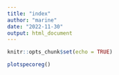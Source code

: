 ```yaml
---
title: "index"
author: "marine"
date: "2022-11-30"
output: html_document
---
```


```r
knitr::opts_chunk$set(echo = TRUE)
```

```r
plotspecoreg()
```

